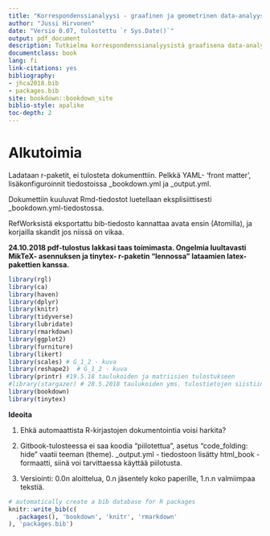 ```yaml
---
title: "Korrespondenssianalyysi - graafinen ja geometrinen data-analyysin menetelmä"
author: "Jussi Hirvonen"
date: "Versio 0.07, tulostettu `r Sys.Date()`"
output: pdf_document
description: Tutkielma korrespondenssianalyysistä graafisena data-analyysin menetelmänä.
documentclass: book
lang: fi
link-citations: yes
bibliography:
- jhca2018.bib
- packages.bib
site: bookdown::bookdown_site
biblio-style: apalike
toc-depth: 2
---
```


# Alkutoimia {-}

Ladataan r-paketit, ei tulosteta dokumenttiin. Pelkkä YAML- 'front matter', lisäkonfiguroinnit tiedostoissa _bookdown.yml ja _output.yml.

Dokumettiin kuuluvat Rmd-tiedostot luetellaan eksplisiittisesti _bookdown.yml-tiedostossa.

RefWorksistä eksportattu bib-tiedosto kannattaa avata ensin (Atomilla), ja korjailla skandit jos niissä on vikaa.

**24.10.2018 pdf-tulostus lakkasi taas toimimasta. Ongelmia luultavasti MikTeX- asennuksen ja tinytex- r-paketin "lennossa" lataamien latex-pakettien kanssa.**


```r
library(rgl)
library(ca)
library(haven)
library(dplyr)
library(knitr)
library(tidyverse)
library(lubridate)
library(rmarkdown)
library(ggplot2)
library(furniture)
library(likert)
library(scales) # G_1_2 - kuva
library(reshape2)  # G_1_2 - kuva
library(printr) #19.5.18 taulukoiden ja matriisien tulostukseen
#library(stargazer) # 28.5.2018 taulukoiden yms. tulostietojen siistiin tulostukseen - 8.8.18 pois
library(bookdown)
library(tinytex)

```
**Ideoita**

1. Ehkä automaattista R-kirjastojen dokumentointia voisi harkita?

2. Gitbook-tulosteessa ei saa koodia "piilotettua", asetus "code_folding: hide" vaatii teeman (theme). _output.yml - tiedostoon lisätty html_book - formaatti, siinä voi tarvittaessa käyttää piilotusta.

3. Versiointi: 0.0n aloittelua, 0.n jäsentely koko paperille, 1.n.n valmiimpaa tekstiä.

```r

# automatically create a bib database for R packages
knitr::write_bib(c(
  .packages(), 'bookdown', 'knitr', 'rmarkdown'
), 'packages.bib')

```
